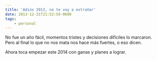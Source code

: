 ```yaml
---
title: 'Adiós 2013, no te voy a extrañar'
date: 2013-12-31T21:52:59-0600
tags:
    - personal
---
```


No fue un año fácil, momentos tristes y decisiones difíciles lo marcaron. Pero al final lo que no nos mata nos hace más fuertes, o eso dicen.

Ahora toca empezar este 2014 con ganas y planes a lograr.

